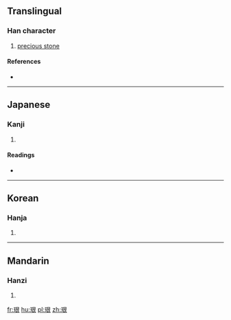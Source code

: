 ==Translingual==

===Han character===
{{Han char|rn=96|rad=玉|as=06|sn=10|four=|canj=一土日女 (MGAV)}}

# [[precious stone]]

====References====
* {{Han ref|kx=0731.050|dkj=20961|dj=1142.180|hdz=21114.040|uh=73E2|ud=29666}}

----

==Japanese==

===Kanji===
{{ja-kanji|grade=|rs=玉06}}

# {{defn|lang=ja|sort=玉06}}

====Readings====
* {{ja-readings|on=[[ぎん]] (gin)|kun=[[うつくしい]] (utsukushii)}}

----

==Korean==

===Hanja===
{{ko-hanja|hangeul=[[은]], [[간]]|eumhun=|rv=eun, gan|mr=ŭn, kan|y=un, kan}}

# {{defn|lang=ko|sort=玉06}}

----

==Mandarin==

===Hanzi===
{{cmn-hanzi|pin=[[kèn]] ([[ken4]])|wg=k'en<sup>4</sup>}}

# {{defn|lang=cmn|sort=玉06}}

[[fr:珢]]
[[hu:珢]]
[[pl:珢]]
[[zh:珢]]